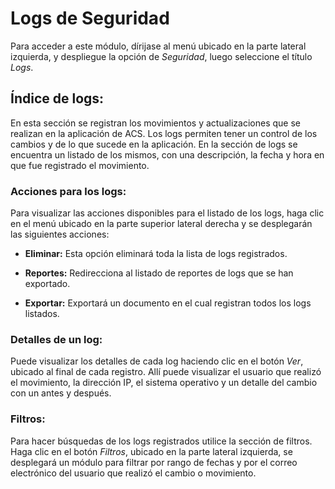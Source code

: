 <MissingTranslationBanner />

# Logs de Seguridad

Para acceder a este módulo, dírijase al menú ubicado en la parte lateral izquierda, y despliegue la opción de *Seguridad*, luego seleccione el título *Logs*.

## Índice de logs:

En esta sección se registran los movimientos y actualizaciones que se realizan en la aplicación de ACS. Los logs permiten tener un control de los cambios y de lo que sucede en la aplicación. 
En la sección de logs se encuentra un listado de los mismos, con una descripción, la fecha y hora en que fue registrado el movimiento. 

### Acciones para los logs:

Para visualizar las acciones disponibles para el listado de los logs, haga clic en el menú ubicado en la parte superior lateral derecha y se desplegarán las siguientes acciones:

- **Eliminar:** Esta opción eliminará toda la lista de logs registrados. 

- **Reportes:** Redirecciona al listado de reportes de logs que se han exportado.

- **Exportar:** Exportará un documento en el cual registran todos los logs listados.

### Detalles de un log:

Puede visualizar los detalles de cada log haciendo clic en el botón *Ver*, ubicado al final de cada registro. Allí puede visualizar el usuario que realizó el movimiento, la dirección IP, el sistema operativo y un detalle del cambio con un antes y después.


### Filtros:

Para hacer búsquedas de los logs registrados utilice la sección de filtros. Haga clic en el botón *Filtros*, ubicado en la parte lateral izquierda, se desplegará un módulo para filtrar por rango de fechas y por el correo electrónico del usuario que realizó el cambio o movimiento.

